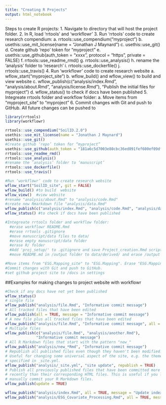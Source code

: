```yaml
---
title: "Creating R Projects"
output: html_notebook
---
```


Steps to create R projects:
1.	Navigate to directory that will host the project folder.
2.	In R, load ‘rrtools’ and ‘workflowr’
3.	Run ‘rrtools’ code to create research compendium:
a.	rrtools::use_compendium("myproject ")
b.	usethis::use_mit_license(name = "Jonathan J Maynard")
c.	usethis::use_git()
d.	Create github ‘repo’ token for “myproject”
e.	usethis::use_github(auth_token = "xxxx", protocol = "https", private = FALSE)
f.	rrtools::use_readme_rmd()
g.	rrtools::use_analysis()
h.	rename the ‘analysis’ folder to ‘research’
i.	rrtools::use_dockerfile()
j.	rrtools::use_travis()
4.	Run ‘workflowr’ code to create research website
a.	wflow_start("myproject_site")
b.	wflow_build() and wflow_view() to build and view website
c.	wflow_publish(c("analysis/index.Rmd", "analysis/about.Rmd", "analysis/license.Rmd"), "Publish the initial files for myproject")
d.	wflow_status() to check if docs have been published
5.	Integreate rrtools folder and workflow folder:
a.	Move items from "myproject_site" to "myproject "
6.	Commit changes with Git and push to GitHub. All future changes can be pushed to


```r
library(rrtools)
library(workflowr)

rrtools::use_compendium("SoilID.2.0")
usethis::use_mit_license(name = "Jonathan J Maynard")
usethis::use_git()
#Create github ‘repo’ token for “myproject”
usethis::use_github(auth_token = "181a6c5d7003e80cbc36ed091fef600ef09df856", protocol = "https", private = FALSE)
rrtools::use_readme_rmd()
rrtools::use_analysis()
#rename the ‘analysis’ folder to ‘manuscript’
rrtools::use_dockerfile()
rrtools::use_travis()

#Run ‘workflowr’ code to create research website
wflow_start("SoilID_site", git = FALSE)
wflow_build() #to build  website
wflow_view()  #view website
#rename "analysis/about.Rmd" to "analysis/code.Rmd"
#create new Rmarkdown file "analysis/data.Rmd"
wflow_publish(c("analysis/index.Rmd", "analysis/code.Rmd", "analysis/data.Rmd", "analysis/license.Rmd"), "Publish the initial files for myproject")
wflow_status() #to check if docs have been published

#Integreate rrtools folder and workflow folder: 
  #erase workflowr README.Rmd
  #erase rrtools .gitignore
  #move manuscript/data files to data/
  #erase empty manuscript/data folder
  #erase R/ folder
  #Add 'proj_setup/' to .gitignore and save Project_creation.Rmd script in this folder
  #move README.md in /output folder to data/derived/ and erase /output

#Move items from "ESG.Mapping_site" to "ESG.Mapping". Erase "ESG.Mapping_site" folder
#Commit changes with Git and push to GitHub.
#set github project site to /docs in settings
```


##Examples for making changes to project website with workflowr
```r
#Check if any docs have not yet been published
wflow_status() 
# single file
wflow_publish("analysis/file.Rmd", "Informative commit message")
# All tracked files that have been edited
wflow_publish(all = TRUE, message = "Informative commit message")
# A new file plus all tracked files that have been edited
wflow_publish("analysis/file.Rmd", "Informative commit message", all = TRUE)
# Multiple files
wflow_publish(c("analysis/file.Rmd", "analysis/another.Rmd"),
              "Informative commit message")
# All R Markdown files that start with the pattern "new_"
wflow_publish("analysis/new_*Rmd", "Informative commit message")
# Republish all published files even though they haven't been modified.
# Useful for changing some universal aspect of the site, e.g. the theme
# specified in _site.yml.
wflow_publish("analysis/_site.yml", "site update", republish = TRUE)
# Publish all previously published files that have been committed more
# recently than their corresponding HTML files. This is useful if you like to
# manually commit your R Markdown files.
wflow_publish(update = TRUE)

wflow_publish("analysis/index.Rmd", all = TRUE, message = "Update index")
wflow_publish("analysis/ESG_Covariate_Processing.Rmd", all = TRUE, message = "Update ESG covariate processing")
```

